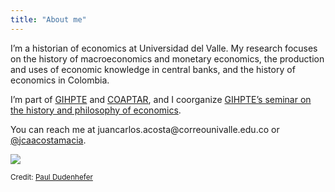 ```yaml
---
title: "About me"
---
```


:::: {class='fluid-row'}

::: {class='col-md-9'}
I'm a historian  of economics at Universidad del Valle. My research focuses on the history of macroeconomics and monetary economics, the production and uses of economic knowledge in central banks, and the history of economics in Colombia.

I'm part of [GIHPTE](https://sites.google.com/view/gihpte/home){target="_blank"} and [COAPTAR](https://socioeconomia.univalle.edu.co/grupo-de-investigacion/conflicto-aprendizaje-y-teoria-de-juegos){target="_blank"}, and I coorganize [GIHPTE's seminar on the history and philosophy of economics](https://sites.google.com/view/gihpte/actividades/seminario-gihpte?authuser=0){target="_blank"}.

You can reach me at juancarlos.acosta@correounivalle.edu.co or [@jcaacostamacia](https://twitter.com/jcaacostamacia){target="_blank"}.
:::

::: {class='col-md-3'}
![](Acosta.jpg){widht=10%}

<small>
Credit: [Paul Dudenhefer](https://www.pauldudenhefer.net/){target="_blank"}
:::

::::
